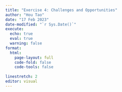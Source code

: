 ```yaml
---
title: "Exercise 4: Challenges and Opportunities"
author: "Hou Tao"
date: "17 Feb 2023"
date-modified: "`r Sys.Date()`"
execute: 
  echo: true
  eval: true
  warning: false
format: 
  html:
    page-layout: full
    code-fold: false
    code-tools: false
    
linestretch: 2
editor: visual
---
```


